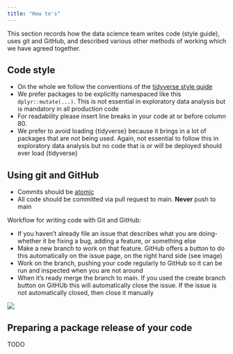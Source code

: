 ```yaml
---
title: "How to's"
---
```


This section records how the data science team writes code (style guide), uses git and GitHub, and described various other methods of working which we have agreed together.

## Code style

* On the whole we follow the conventions of the [tidyverse style guide](https://style.tidyverse.org/)
* We prefer packages to be explicitly namespaced like this `dplyr::mutate(...)`. This is not essential in exploratory data analysis but is mandatory in all production code
* For readability please insert line breaks in your code at or before column 80.
* We prefer to avoid loading {tidyverse} because it brings in a lot of packages that are not being used. Again, not essential to follow this in exploratory data analysis but no code that is or will be deployed should ever load {tidyverse}

## Using git and GitHub

* Commits should be [atomic](https://dev.to/samuelfaure/how-atomic-git-commits-dramatically-increased-my-productivity-and-will-increase-yours-too-4a84)
* All code should be committed via pull request to main. **Never** push to main

Workflow for writing code with Git and GitHub:

* If you haven't already file an issue that describes what you are doing- whether it be fixing a bug, adding a feature, or something else
* Make a new branch to work on that feature. GitHub offers a button to do this automatically on the issue page, on the right hand side (see image)
* Work on the branch, pushing your code regularly to GitHub so it can be run and inspected when you are not around
* When it's ready merge the branch to main. If you used the create branch button on GitHUb this will automatically close the issue. If the issue is not automatically closed, then close it manually


![](branch_img.png)

## Preparing a package release of your code

TODO




